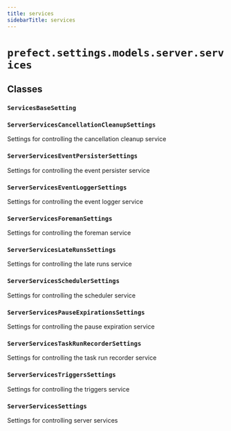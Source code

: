 ```yaml
---
title: services
sidebarTitle: services
---
```


# `prefect.settings.models.server.services`

## Classes

### `ServicesBaseSetting` <sup><a href="https://github.com/prefecthq/prefect/blob/main/src/prefect/settings/models/server/services.py#L10"><Icon icon="github" size="14" /></a></sup>

### `ServerServicesCancellationCleanupSettings` <sup><a href="https://github.com/prefecthq/prefect/blob/main/src/prefect/settings/models/server/services.py#L17"><Icon icon="github" size="14" /></a></sup>


Settings for controlling the cancellation cleanup service


### `ServerServicesEventPersisterSettings` <sup><a href="https://github.com/prefecthq/prefect/blob/main/src/prefect/settings/models/server/services.py#L47"><Icon icon="github" size="14" /></a></sup>


Settings for controlling the event persister service


### `ServerServicesEventLoggerSettings` <sup><a href="https://github.com/prefecthq/prefect/blob/main/src/prefect/settings/models/server/services.py#L99"><Icon icon="github" size="14" /></a></sup>


Settings for controlling the event logger service


### `ServerServicesForemanSettings` <sup><a href="https://github.com/prefecthq/prefect/blob/main/src/prefect/settings/models/server/services.py#L119"><Icon icon="github" size="14" /></a></sup>


Settings for controlling the foreman service


### `ServerServicesLateRunsSettings` <sup><a href="https://github.com/prefecthq/prefect/blob/main/src/prefect/settings/models/server/services.py#L200"><Icon icon="github" size="14" /></a></sup>


Settings for controlling the late runs service


### `ServerServicesSchedulerSettings` <sup><a href="https://github.com/prefecthq/prefect/blob/main/src/prefect/settings/models/server/services.py#L244"><Icon icon="github" size="14" /></a></sup>


Settings for controlling the scheduler service


### `ServerServicesPauseExpirationsSettings` <sup><a href="https://github.com/prefecthq/prefect/blob/main/src/prefect/settings/models/server/services.py#L376"><Icon icon="github" size="14" /></a></sup>


Settings for controlling the pause expiration service


### `ServerServicesTaskRunRecorderSettings` <sup><a href="https://github.com/prefecthq/prefect/blob/main/src/prefect/settings/models/server/services.py#L412"><Icon icon="github" size="14" /></a></sup>


Settings for controlling the task run recorder service


### `ServerServicesTriggersSettings` <sup><a href="https://github.com/prefecthq/prefect/blob/main/src/prefect/settings/models/server/services.py#L432"><Icon icon="github" size="14" /></a></sup>


Settings for controlling the triggers service


### `ServerServicesSettings` <sup><a href="https://github.com/prefecthq/prefect/blob/main/src/prefect/settings/models/server/services.py#L478"><Icon icon="github" size="14" /></a></sup>


Settings for controlling server services

